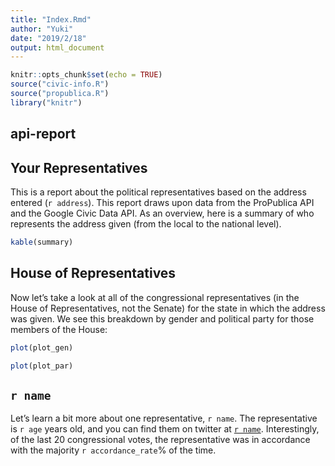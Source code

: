```yaml
---
title: "Index.Rmd"
author: "Yuki"
date: "2019/2/18"
output: html_document
---
```


```r
knitr::opts_chunk$set(echo = TRUE)
source("civic-info.R")
source("propublica.R")
library("knitr")
```

## api-report
## Your Representatives
This is a report about the political representatives based on the address entered (`r address`). This report draws upon data from the ProPublica API and the Google Civic Data API.
As an overview, here is a summary of who represents the address given (from the local to the
national level).

```r
kable(summary)
```

## House of Representatives
Now let’s take a look at all of the congressional representatives (in the House of Representatives,
not the Senate) for the state in which the address was given. We see this breakdown by gender
and political party for those members of the House:

```r
plot(plot_gen)
```

```r
plot(plot_par)
```

## `r name`
Let’s learn a bit more about one representative, `r name`. The representative is `r age` years
old, and you can find them on twitter at [`r name`](`r twitter_link`). Interestingly, of the last 20
congressional votes, the representative was in accordance with the majority `r accordance_rate`% of the time.

